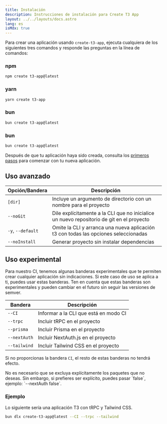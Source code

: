 ```yaml
---
title: Instalación
description: Instrucciones de instalación para Create T3 App
layout: ../../layouts/docs.astro
lang: es
isMdx: true
---
```



Para crear una aplicación usando `create-t3-app`, ejecuta cualquiera de los siguientes tres comandos y responde las preguntas en la línea de comandos:

### npm

```bash
npm create t3-app@latest
```

### yarn

```bash
yarn create t3-app
```

### bun

```bash
bun create t3-app@latest
```

### bun

```bash
bun create t3-app@latest
```

Después de que tu aplicación haya sido creada, consulta los [primeros pasos](/es/usage/first-steps) para comenzar con tu nueva aplicación.

## Uso avanzado

| Opción/Bandera    | Descripción                                                                               |
| ----------------- | ----------------------------------------------------------------------------------------- |
| `[dir]`           | Incluye un argumento de directorio con un nombre para el proyecto                         |
| `--noGit`         | Dile explícitamente a la CLI que no inicialice un nuevo repositorio de git en el proyecto |
| `-y`, `--default` | Omite la CLI y arranca una nueva aplicación t3 con todas las opciones seleccionadas       |
| `--noInstall`     | Generar proyecto sin instalar dependencias                                                |

## Uso experimental

Para nuestro CI, tenemos algunas banderas experimentales que te permiten crear cualquier aplicación sin indicaciones. Si este caso de uso se aplica a ti, puedes usar estas banderas. Ten en cuenta que estas banderas son experimentales y pueden cambiar en el futuro sin seguir las versiones de semver.

| Bandera      | Descripción                           |
| ------------ | ------------------------------------- |
| `--CI`       | Informar a la CLI que está en modo CI |
| `--trpc`     | Incluir tRPC en el proyecto           |
| `--prisma`   | Incluir Prisma en el proyecto         |
| `--nextAuth` | Incluir NextAuth.js en el proyecto    |
| `--tailwind` | Incluir Tailwind CSS en el proyecto   |

<Callout type="warning">

Si no proporcionas la bandera `CI`, el resto de estas banderas no tendrá efecto.

</Callout>
No es necesario que se excluya explícitamente los paquetes que no deseas. Sin embargo, si prefieres ser explícito, puedes pasar `false`, ejemplo: `--nextAuth false`.

### Ejemplo

Lo siguiente sería una aplicación T3 con tRPC y Tailwind CSS.

```bash
bun dlx create-t3-app@latest --CI --trpc --tailwind
```
